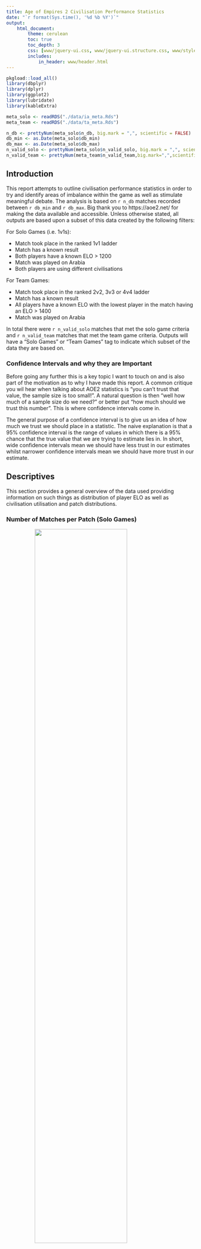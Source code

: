 ```yaml
---
title: Age of Empires 2 Civilisation Performance Statistics
date: "`r format(Sys.time(), '%d %b %Y')`"
output:
    html_document:
        theme: cerulean
        toc: true
        toc_depth: 3
        css: [www/jquery-ui.css, www/jquery-ui.structure.css, www/styles.css, www/jquery-ui.theme.css]
        includes:
            in_header: www/header.html
---
```


```r
pkgload::load_all()
library(dbplyr)
library(dplyr)
library(ggplot2)
library(lubridate)
library(kableExtra)

meta_solo <- readRDS("./data/ia_meta.Rds")
meta_team <- readRDS("./data/ta_meta.Rds")

n_db <- prettyNum(meta_solo$n_db, big.mark = ",", scientific = FALSE)
db_min <- as.Date(meta_solo$db_min)
db_max <- as.Date(meta_solo$db_max)
n_valid_solo <- prettyNum(meta_solo$n_valid_solo, big.mark = ",", scientific = FALSE)
n_valid_team <- prettyNum(meta_team$n_valid_team,big.mark=",",scientific=FALSE)
```

## Introduction

This report attempts to outline civilisation performance statistics in order to
try and identify areas of imbalance within the game as well as stimulate meaningful debate. 
The analysis is based on `r n_db` matches recorded between `r db_min` and `r db_max`. Big thank 
you to https://aoe2.net/ for making the data available and accessible. Unless otherwise stated, all outputs are based upon a subset of this data created
by the following filters:

For Solo Games (i.e. 1v1s):

- Match took place in the ranked 1v1 ladder
- Match has a known result 
- Both players have a known ELO > 1200
- Match was played on Arabia
- Both players are using different civilisations

For Team Games:

- Match took place in the ranked 2v2, 3v3 or 4v4 ladder
- Match has a known result 
- All players have a known ELO with the lowest player in the match having an ELO > 1400
- Match was played on Arabia

 In total there were `r n_valid_solo` matches that met the solo game criteria and `r n_valid_team` matches that met the team game criteria. Outputs will have a "Solo Games" or 
 "Team Games" tag to indicate which subset of the data they are based on. 


### Confidence Intervals and why they are Important

Before going any further this is a key topic I want to touch on and is also part of the motivation as to why I have made this report. A common critique you wil hear when talking about AOE2 statistics is "you can't trust that value, the sample size is too small!". A natural question is then "well how much of a sample size do we need?" or better put "how much should we trust this number". This is where confidence intervals come in.

The general purpose of a confidence interval is to give us an idea of how much we  trust we should place in a statistic. The naive explanation is that a 95% confidence interval is the range of values in which there is a 95% chance that the true value that we are trying to estimate lies in. In short, wide confidence intervals mean we should have less trust in our estimates whilst narrower confidence intervals mean we should have more trust in our estimate.


## Descriptives

This section provides a general overview of the data used providing information on such things as distribution of player ELO as well as civilisation utilisation and patch distributions. 

### Number of Matches per Patch (Solo Games)
<img src="../outputs/g_ia_desc_VERDIST.png" width="70%" style="display: block; margin: auto;" />
<br/> <br/>

### Summary of ELO Distribution (Solo Games)
<img src="../outputs/g_ia_desc_ELODIST.png" width="70%" style="display: block; margin: auto;" />
<br/> <br/>

### Play Rate by Civilisation (Solo Games)
<img src="../outputs/g_ia_desc_PR.png" width="70%" style="display: block; margin: auto;" />
<br/> <br/>

### Number of Matches per Patch (Team Games)
<img src="../outputs/g_ta_desc_VERDIST.png" width="70%" style="display: block; margin: auto;" />
<br/> <br/>

### Summary of ELO Distribution (Team Games)
<img src="../outputs/g_ta_desc_ELODIST.png" width="70%" style="display: block; margin: auto;" />
<br/> <br/>

### Play Rate by Civilisation (Team Games)
<img src="../outputs/g_ta_desc_PR.png" width="70%" style="display: block; margin: auto;" />
<br/> <br/>

### Play Rate by Civilisation - log scale (Solo vs Team Games)
<img src="../outputs/g_pr.png" width="70%" style="display: block; margin: auto;" />
<br/> <br/>



## Bradley-Terry Modeling  
  
  
To assess civilisation performance, a Bradley-Terry model was fitted to the data. This model works by assuming that each civilisation has a latent (i.e. hidden/unknown) performance rating.
The model then assumes that the probability of one civilisation beating another can be calculated based upon the difference between the two civilisations performance ratings.
More formally the model used in this analysis (for solo games) assumes that the probability of civilisation $i$ beating civilisation $j$ in match $k$ can be calculated as:
  
$$
\frac{1}{1+e^{-\lambda_{ijk}}}
$$  
  
where:
  
- $\lambda_{ijk} = X_i - X_j + D_k$  
- $X_i$ is the performance score for civilisation $i$  
- $X_j$ is the performance score for civilisation $j$  
- $D_k$ is the difference in ELO rating between the two players in match $k$ divided by 25  
  
  
For the maths of the model to work a reference civilisation needs to be defined. For this analysis the Vikings were chosen. This means that the performance score of the Vikings is fixed at 0 and all that all other civilisations performance scores represent the difference from Vikings (please note that this selection is arbitrary and makes no difference on interpretation of the results).

So what do these performance numbers actually mean? Well the best way to interpret them is to plug them back into the above formula. For example, let's say civilisation A has a score of $0.24$ whilst civilisation B has a value of $-0.13$. Using the above formula (assuming no ELO difference between the two players) results in:
$$
\frac{1}{1+e^{-(0.24 - (-0.13))}} = \frac{1}{1+e^{-0.37}} = 0.591
$$

That is to say our model predicts that, given there is no difference in ELO between the two players, there is a 59.1% chance that civilisation A would beat civilisation B in a 1v1 game on Arabia. For reference the following table provides a mapping from the difference in performance score to the expected win percentage:

```r
logistic <- function(x)  1 / (1 + exp(-x))
dat <- tibble(
    x = seq(0.4, -0.4, by = -0.1),
    y = paste0(round(logistic(x) * 100, 2), "%")
) %>%
    select(
        `Difference in Performance Score` = x,
        `Expected Win Percentage` = y
    )


kable(dat, align = "cc", "html") %>%
    kable_styling(full_width = F)

```


Note that an obvious limitation to this type of model is that it assumes linearity in the performance scores. That is to say that it assumes that if civilisation A beats civilisation B and civilisation B beats civilisation C then civilisation A should also beat civilisation C. Obviously it is clear this logic does not hold in AOE2 where civilisation superiority is multifaceted. Regardless, the model still gives us a good estimate of the teams *average* performance. 




### Bradley-Terry Performance Scores By Civilisation (Solo Games)
<img src="../outputs/g_ia_bt_civ.png" width="70%" style="display: block; margin: auto;" />
<br/> <br/>

### Bradley-Terry Performance Scores By Civilisation and Play Rate (Solo Games)
<img src="../outputs/g_ia_bt_civ_PR.png" width="70%" style="display: block; margin: auto;" />
<br/> <br/>

### Bradley-Terry Performance Scores By Civilisation (Team Games)
<img src="../outputs/g_ta_bt_civ.png" width="70%" style="display: block; margin: auto;" />
<br/> <br/>

### Bradley-Terry Performance Scores By Civilisation and Play Rate (Team Games)
<img src="../outputs/g_ta_bt_civ_PR.png" width="70%" style="display: block; margin: auto;" />
<br/> <br/>

### Bradley-Terry Performance Scores By Civilisation (Solo vs Team Games)
<img src="../outputs/g_bt_civ.png" width="70%" style="display: block; margin: auto;" />
<br/> <br/>





## Naive Win Rates

This section outlines each civilisations win rates taking no account for the difference in ELO between players or for the dependence between results. 

### Naive Win Rate By Civilisation (Solo Games)
<img src="../outputs/g_ia_desc_WR.png" width="70%" style="display: block; margin: auto;" />
<br/> <br/>

### Difference in Civilisation Win Rate from the Mean by ELO  (Solo Games)
<img src="../outputs/g_ia_slice.png" width="80%" style="display: block; margin: auto;" />
<br/> <br/>

### Naive Win Rate By Civilisation (Team Games)
<img src="../outputs/g_ta_desc_WR.png" width="70%" style="display: block; margin: auto;" />
<br/> <br/>

### Difference in Civilisation Win Rate from the Mean by ELO  (Team Games)
<img src="../outputs/g_ta_slice.png" width="80%" style="display: block; margin: auto;" />
<br/> <br/>


## Civilisation vs Civilisation Results

This section provides information on individual civilisation v civilisation win rates. Please note that data here is very limited with some combinations of civilisation matchups having less than 30 data points. As a consequence of this some of the results (particularly the optimal civilisation selection) are unstable and should not be given that much weight. 

### Individual Civilisation Win Rates (Solo Games) {.tabset .tabset-fade .tabset-pills}

```r
cl <- readRDS("./outputs/g_ia_cvc_civs_meta.Rds")
id <- "cvcip"
cat(glue::glue('<label for="{id}">Select a Civilisation: </label>'))
cat(glue::glue('<input id="{id}">'))
for ( civ in names(cl)){
    file <- cl[[civ]]
    display <- if_else(civ == "Aztecs", "true", "none")
    cat(glue::glue('<div class="{id}" id="{id}-{civ}" style="display:{display};">'))
    cat(glue::glue('<img src=".{file}" width="70%" style="display: block; margin: auto;" />'))
    cat("</div>")
}
```


### Hierarchical Clustering Dendrogram (Solo Games)
<img src="../outputs/g_ia_cvc_clust.png" width="70%" style="display: block; margin: auto;" />
<br/><br/>

This output attempts to highlight civilisations that are "similar" based upon their win rates vs other civilisations. The algorithm works by recursively grouping civilisations (or groups of civilisations) that are the most similar to each other until there is only 1 group. The lower down on the y-axis that civilisations are grouped indicates a higher degree of similarity whilst civilisations that are grouped higher up on the y-axis indicates a lower degree of similarity. 



### Optimal Civilisation Selection (Solo Games)

```r
odat <- readRDS("./outputs/t_ia_cvc_opt.Rds") %>%
    filter(p != 0) %>%
    mutate(p = paste(round(p * 100,2), "%")) %>%
    select(Civilisation = names, `Selection Rate` = p) 

kable(odat, align = "cr", "html") %>%
    kable_styling(full_width = F)

```

This table indicates what the optimal civilisation selection rates are in order to maximise your chance of beating a player who is also trying to select their civilisation to maximise their win rate. I.e. In order to maximise your odds of winning you should select your civilisation at random with the probability listed above.  As stated in the introduction to this section these numbers in particular are unstable and change quite dramatically everytime I refresh the data and as such should not be over-interpreted.


(Credit to Reddit u/AccomplishedNinja488 for suggesting and providing guidance on how to calculate this output)



## Appendix



### Bradley-Terry Performance Scores By Unit (Solo Games)

<img src="../outputs/g_ia_bt_cu.png" width="70%" style="display: block; margin: auto;" />
<br/> <br/>

The purpose of this output was to decompose civilisations performance scores by the units that they use so we can identify if any particular unit / bonus is overpowered. The idea is that civilisations scores aren't specific to the civilisation but instead are composed of "components" that make up that civilisation i.e. civilisation A = wood bonus + knights + elephants. Unfortunately this sort of decomposition is dependent on being able to know what units a civilisation actually uses. I attempted to manually classify the civilisations (which can be found [here](https://docs.google.com/spreadsheets/d/1SFPZlTfP38foj9oy_gYviUK2k9_neIjwle6PKi1YCoA/edit#gid=1597095642)) however its highly subjective and irregularities in the result indicate to me that it is unlikely to be accurate. Still it took a lot of work and I think it's fairly interesting so I have left the output here in the appendix for reference.

To reiterate that last point though, there are irregularities in the output which suggest it is unlikely to be accurate. To improve the output we need access to more reliable data on civilisation unit usage. 



### Frequently Asked Questions & Critiques

The following are common critiques and questions I see with regards to assessing civilisation win rate statistics along with my personal opinion / response towards them.

<br/>

**1) You shouldn't include games with players below an ELO of X as the civilisation is nowhere near as important as other factors such as their overall understanding of the game and are likely making a ton of mistakes which don't reflect the civilisations overall ability / balance.**

I have two main objections to this argument, the first being more statistical in nature and the other being my personal feelings towards what it means to "balance" a game. 

So my first argument is that just because civilisation is less important that player skill doesn't mean that these games don't have value. Fundamentally the low ELO just means there is more noise in the data and that it's harder to pick out the signal. However this does NOT mean that the data is useless and we should disregard it. It just means we need more of it in order to identify the effects of the choice of civilisation.

My second argument is that I don't think it is sensible to just balance the game based upon the pros / perfect play of a civilisation; I strongly believe we should strive to ensure the game is balanced across all levels of gameplay. As an extreme example let's imagine we have a civ that completely dominates and is oppressive at ELOs <= 1500 but that the pros are easily able to counter with pixel perfect micro. Would you consider this balanced just because the pros are fine with it even though it breaks the game for the vast vast majority of players ? Alas I feel it is important to assess and strive for balance across all levels of play and not just at the top levels. 

<br/>

**2) You need to account for players who play the vast majority of their games as a single civilisation**

This actually tends to be a non-issue due to the fact that games are balanced by their ELO rating which equates to their average in-game performance. Sure as a player plays more games with a specific civilisation they get good at using that civilisation and thus get better at using it. As a result their ELO rises until they are playing other players that can use their civilisations equally as well. The common argument is then that when the player who uses the same civilisation all the time uses a different civilisation they are super likely to lose and thus bias the results of the other civilisations. In reality though the fact that they only play a single civilisation all the time means that they contribute nearly no data for the other civilisations, and yes whilst this data might be biased, thus has no meaningful impact on the win rates of the other civilisations. 

<br/><br/>




